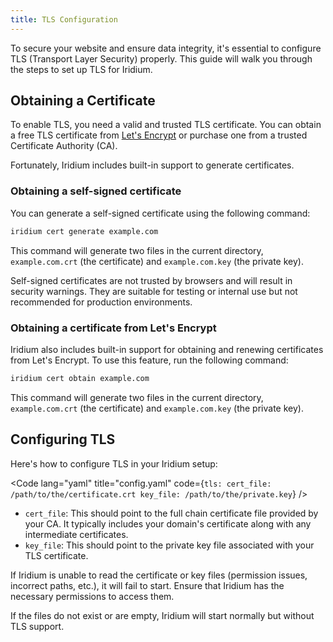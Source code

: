 ```yaml
---
title: TLS Configuration
---
```



To secure your website and ensure data integrity, it's essential to configure TLS (Transport Layer Security) properly. This guide will walk you through the steps to set up TLS for Iridium.

## Obtaining a Certificate

To enable TLS, you need a valid and trusted TLS certificate. You can obtain a free TLS certificate from [Let's Encrypt](https://letsencrypt.org/) or purchase one from a trusted Certificate Authority (CA).

Fortunately, Iridium includes built-in support to generate certificates.

### Obtaining a self-signed certificate

You can generate a self-signed certificate using the following command:

```bash
iridium cert generate example.com
```

This command will generate two files in the current directory, `example.com.crt` (the certificate) and `example.com.key` (the private key).

<Aside type="caution">
  Self-signed certificates are not trusted by browsers and will result in security warnings. They are suitable for testing or internal use but not recommended for production environments.
</Aside>

### Obtaining a certificate from Let's Encrypt

Iridium also includes built-in support for obtaining and renewing certificates from Let's Encrypt. To use this feature, run the following command:

```bash
iridium cert obtain example.com
```

This command will generate two files in the current directory, `example.com.crt` (the certificate) and `example.com.key` (the private key).

## Configuring TLS

Here's how to configure TLS in your Iridium setup:

<Code lang="yaml" title="config.yaml" code={`
tls:
    cert_file: /path/to/the/certificate.crt
    key_file: /path/to/the/private.key
`} />

- `cert_file`: This should point to the full chain certificate file provided by your CA. It typically includes your domain's certificate along with any intermediate certificates.
- `key_file`: This should point to the private key file associated with your TLS certificate.

<Aside type="note">
  If Iridium is unable to read the certificate or key files (permission issues, incorrect paths, etc.), it will fail to start. Ensure that Iridium has the necessary permissions to access them.

  If the files do not exist or are empty, Iridium will start normally but without TLS support.
</Aside>
